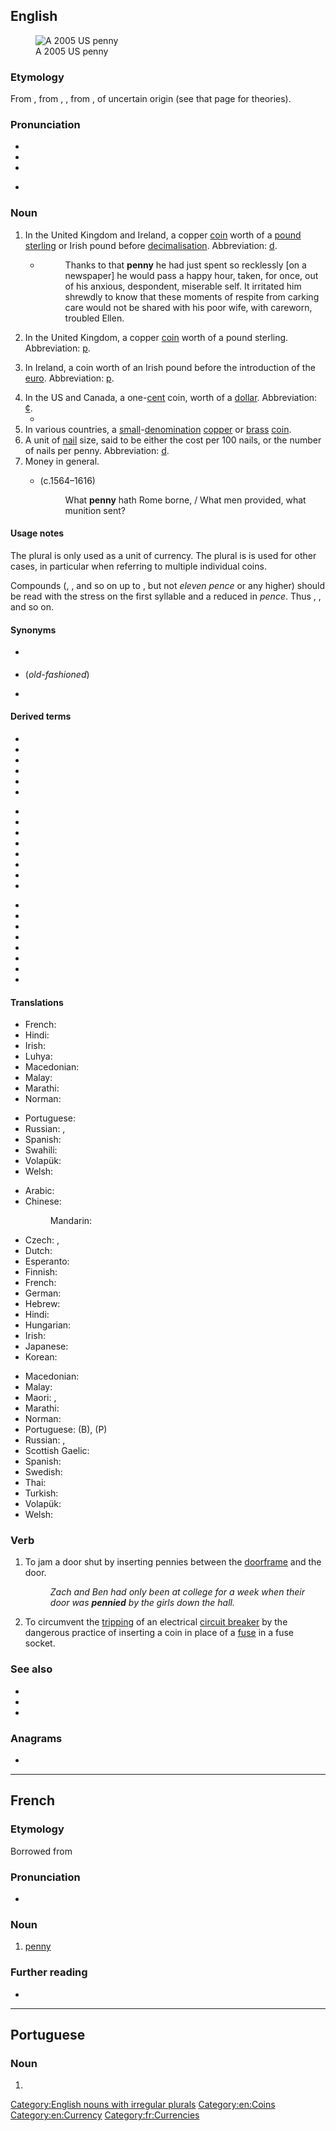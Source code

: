 {{also|Penny}}
==English==
[[Image:2005-Penny-Uncirculated-Obverse.png|thumb|A 2005 US penny]]

===Etymology===
From {{inh|en|enm|peni}}, from {{etyl|ang|en}} {{m|ang|penning}}, {{m|ang|penniġ}}, from {{etyl|gem-pro|en}} {{m|gem-pro|*panningaz}}, of uncertain origin (see that page for theories).

===Pronunciation===
* {{IPA|/ˈpɛ.ni/|lang=en}}
* {{audio|en-us-penny.ogg|Audio (US)|lang=en}}
* {{rhymes|ɛni|lang=en}}
* {{a|in compounds like "twopenny"|dated}} {{IPA|/pəni/|lang=en}}<!--with the stress on the first syllable, thus /ˈtupni/ˈθɹɛpni/ˈfɔpni/ and so on-->

===Noun===
{{en-noun|pennies|pence}}

# {{lb|en|historical}} In the United Kingdom and Ireland, a copper [[coin]] worth {{frac|240}} of a [[pound sterling]] or Irish pound before [[decimalisation]]. Abbreviation: [[d]].
#* {{RQ:BLwnds TLdgr|I|0056}}
#*: Thanks to that '''penny''' he had just spent so recklessly [on a newspaper] he would pass a happy hour, taken, for once, out of his anxious, despondent, miserable self. It irritated him shrewdly to know that these moments of respite from carking care would not be shared with his poor wife, with careworn, troubled Ellen.
# In the United Kingdom, a copper [[coin]] worth {{frac|100}} of a pound sterling. Abbreviation: [[p]].
# {{lb|en|historical}} In Ireland, a coin worth {{frac|100}} of an Irish pound before the introduction of the [[euro]]. Abbreviation: [[p]].
# In the US and Canada, a one-[[cent]] coin, worth {{frac|100}} of a [[dollar]]. Abbreviation: [[¢]].
#* {{quote-av|lang=en||date=Nov 22 2015|{{w|John Oliver}}|{{w|Last Week Tonight with John Oliver}}|3|35|episode=Pennies|network=HBO||Holy shit! A hundred and eleven '''pennies'''! At that point, that dog had more Lincoln in him than Mary Todd.}}
# In various countries, a [[small]]-[[denomination]] [[copper]] or [[brass]] [[coin]].
# A unit of [[nail]] size, said to be either the cost per 100 nails, or the number of nails per penny. Abbreviation: [[d]].
# Money in general.
#: {{ux|en|to turn an honest '''penny'''}}
#* {{w|William Shakespeare}} (c.1564–1616)
#*: What '''penny''' hath Rome borne, / What men provided, what munition sent?

====Usage notes====
The plural {{m|en|pence}} is only used as a unit of currency. The plural is {{m|en|pennies}} is used for other cases, in particular when referring to multiple individual coins.

Compounds ({{m|en|twopence}}, {{m|en|threepence}}, {{m|en|fourpence}} and so on up to {{m|en|tenpence}}, but not ''eleven pence'' or any higher) should be read with the stress on the first syllable and a reduced {{IPAchar|/ə/}} in ''pence''. Thus {{IPAchar|/ˈtʌpəns/}}, {{IPAchar|/ˈθɹʌpəns/}}, {{IPAchar|/ˈfɔːpəns/}} and so on.

====Synonyms====
* {{sense|{{frac|240}} of a pound sterling}} {{l|en|old penny}}
* {{sense|{{frac|100}} of a pound sterling}} {{l|en|new penny}} (''old-fashioned'')
* {{sense|one-cent coin}} {{l|en|cent}}

====Derived terms====
{{rel-top3|Terms derived from ''penny'' (noun)}}
* {{l|en|a bad penny always turns up}}
* {{l|en|bad penny}}
* {{l|en|eightpenny nail}}
* {{l|en|fourpenny nail}}
* {{l|en|in for a penny, in for a pound}}
* {{l|en|pence}}
{{rel-mid3}}
* {{l|en|penniless}}
* {{l|en|penny ante}}
* {{l|en|penny arcade}}
* {{l|en|Penny Black}}
* {{l|en|penny dreadful}}
* {{l|en|penny-farthing}}
* {{l|en|penny-father}}
* {{l|en|penny for one's thoughts}}
{{rel-mid3}}
* {{l|en|penny pincher}}
* {{l|en|penny wedding}}
* {{l|en|penny whistle}}
* {{l|en|pretty penny}}
* {{l|en|sixpenny nail}}
* {{l|en|spend a penny}}
* {{l|en|tenpenny nail}}
* {{l|en|watch the pennies}}
{{rel-bottom}}

====Translations====
{{trans-top|1/240 of a pound sterling or Irish pound}}
* French: {{t+|fr|penny|m}}
* Hindi: {{t+|hi|पेनी|f}}
* Irish: {{t|ga|pingin|f}}
* Luhya: {{t|luy|litong'olo}}
* Macedonian: {{t|mk|пе́ни|n}}
* Malay: {{t|ms|peni}}
* Marathi: {{t|mr|पेनी|sc=Deva}}
* Norman: {{t|nrf|pénîn|m}}
{{trans-mid}}
* Portuguese: {{t+|pt|pêni|m}}
* Russian: {{t+|ru|пе́нни|n}}, {{t+|ru|пенс|m}}
* Spanish: {{t+|es|penique|m}}
* Swahili: {{t+|sw|peni}}
* Volapük: {{t+|vo|pänid}}
* Welsh: {{t+|cy|ceiniog}}
{{trans-bottom}}

{{trans-top|1/100 of a pound sterling or British pound}}
* Arabic: {{t|ar|بِنْس|m}}
* Chinese:
*: Mandarin: {{t+|cmn|便士|tr=biànshì|sc=Hani}}
* Czech: {{t+|cs|cent}}, {{t+|cs|penny}}
* Dutch: {{t+|nl|penny|m}}
* Esperanto: {{t|eo|penco}}
* Finnish: {{t+|fi|penny}}
* French: {{t+|fr|penny|m}}
* German: {{t+|de|Penny|m}}
* Hebrew: {{t|he|פֶּנִי|tr=péni}}
* Hindi: {{t+|hi|पेनी|f|sc=Deva}}
* Hungarian: {{t+|hu|penny}}
* Irish: {{t|ga|pingin|f}}
* Japanese: {{t|ja|ペニー|tr=penī|sc=Jpan}}
* Korean: {{t|ko|페니}}
{{trans-mid}}
* Macedonian: {{t|mk|пе́ни|n}}
* Malay: {{t|ms|peni}}
* Maori: {{t|mi|kapa}}, {{t|mi|pene}}
* Marathi: {{t|mr|पेनी|sc=Deva}}
* Norman: {{t|nrf|pénîn|m}}
* Portuguese: {{t+|pt|pêni|m}} (B), {{t+|pt|péni|m}} (P)
* Russian: {{t+|ru|пе́нни|n}}, {{t+|ru|пенс|m}}
* Scottish Gaelic: {{t|gd|sgillinn|f}}
* Spanish: {{t+|es|penique|m}}
* Swedish: {{t+|sv|penny|c}}
* Thai: {{t|th|เพนนี|tr=peen-nii}}
* Turkish: {{t+|tr|peni}}
* Volapük: {{t+|vo|pänid}}
* Welsh: {{t+|cy|ceiniog}}
{{trans-bottom}}

{{trans-see|one-cent coin in US and Canada|cent}}

===Verb===
{{en-verb|pennies|pennying|pennied}}

# {{lb|en|slang}} To jam a door shut by inserting pennies between the [[doorframe]] and the door.
#: ''Zach and Ben had only been at college for a week when their door was '''pennied''' by the girls down the hall.''
# {{lb|en|electronics}} To circumvent the [[trip|tripping]] of an electrical [[circuit breaker]] by the dangerous practice of inserting a coin in place of a [[fuse]] in a fuse socket.

===See also===
* {{l|en|d}}
* {{l|en|cent}}
* {{l|en|the penny drops}}

===Anagrams===
* {{anagrams|en|a=ennpy|Pynne}}

[[Category:English nouns with irregular plurals]]
[[Category:en:Coins]]
[[Category:en:Currency]]

----

==French==

===Etymology===
Borrowed from {{etyl|en|fr}}

===Pronunciation===
* {{fr-IPA}}

===Noun===
{{fr-noun|m}}

# [[penny#English|penny]]

===Further reading===
* {{R:TLFi}}

[[Category:fr:Currencies]]

----

==Portuguese==

===Noun===
{{pt-noun|m|pennies}}

# {{alternative spelling of|péni|lang=pt}}